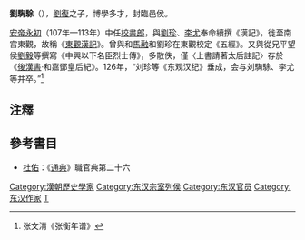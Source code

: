 '''劉騊駼'''（{{bd|？||126年||catIdx=Liu,刘}}），[[劉復_(漢朝)|劉復]]之子，博學多才，封臨邑侯。

[[汉安帝|安帝]][[永初_(汉安帝)|永初]]（107年—113年）中任[[校書郎|校書郎]]，與[[劉珍_(東漢)|劉珍]]、[[李尤|李尤]]奉命續撰《漢記》，徙至南宮東觀，故稱《[[東觀漢記|東觀漢記]]》。曾與和[[馬融_(東漢)|馬融]]和劉珍在東觀校定《五經》。又與從兄平望侯[[劉毅_(東漢)|劉毅]]等撰寫《中興以下名臣烈士傳》，多散佚，僅〈上書請著太后註記〉存於《[[後漢書|後漢書]]·和嘉鄧皇后紀》。126年，“刘珍等《东观汉纪》垂成，会与刘騊駼、李尤等并卒。”<ref>张文清《张衡年谱》</ref>

==注釋==
<div class="references-small">
<references />
</div>

==參考書目==
* [[杜佑|杜佑]]：《[[通典|通典]]》職官典第二十六

[[Category:漢朝歷史學家|Category:漢朝歷史學家]]
[[Category:东汉宗室列侯|Category:东汉宗室列侯]]
[[Category:东汉官员|Category:东汉官员]]
[[Category:东汉作家|Category:东汉作家]]
[[Category:刘姓|T]]